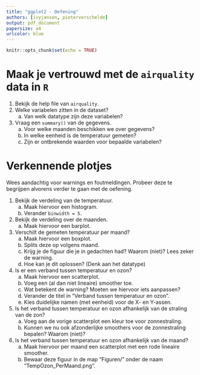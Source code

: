 ```yaml
---
title: "ggplot2 - Oefening"
authors: [ivyjansen, pieterverschelde]
output: pdf_document
papersize: a4
urlcolor: blue
---
```


```r
knitr::opts_chunk$set(echo = TRUE)
```



# Maak je vertrouwd met de `airquality` data in `R`

1. Bekijk de help file van `airquality`.
1. Welke variabelen zitten in de dataset?
    a. Van welk datatype zijn deze variabelen?
1. Vraag een `summary()` van de gegevens.
    a. Voor welke maanden beschikken we over gegevens?
    a. In welke eenheid is de temperatuur gemeten?
    a. Zijn er ontbrekende waarden voor bepaalde variabelen?



# Verkennende plotjes

Wees aandachtig voor warnings en foutmeldingen. Probeer deze te begrijpen alvorens verder te gaan met de oefening.

1. Bekijk de verdeling van de temperatuur.
    a. Maak hiervoor een histogram. 
    a. Verander `binwidth = 5`.
1. Bekijk de verdeling over de maanden.
    a. Maak hiervoor een barplot.
1. Verschilt de gemeten temperatuur per maand?
    a. Maak hiervoor een boxplot.
    a. Splits deze op volgens maand.
    a. Krijg je de figuur die je in gedachten had? Waarom (niet)? Lees zeker de warning. 
    a. Hoe kan je dit oplossen? (Denk aan het datatype)
1. Is er een verband tussen temperatuur en ozon? 
    a. Maak hiervoor een scatterplot.
    a. Voeg een (al dan niet lineaire) smoother toe.
    a. Wat betekent de warning? Moeten we hiervoor iets aanpassen?
    a. Verander de titel in "Verband tussen temperatuur en ozon".
    a. Kies duidelijke namen (met eenheid) voor de X- en Y-assen.
1. Is het verband tussen temperatuur en ozon afhankelijk van de straling van de zon?
    a. Voeg aan de vorige scatterplot een kleur toe voor zonnestraling.
    a. Kunnen we nu ook afzonderlijke smoothers voor de zonnestraling bepalen? Waarom (niet)?
1. Is het verband tussen temperatuur en ozon afhankelijk van de maand?
    a. Maak hiervoor per maand een scatterplot met een rode lineaire smoother.
    a. Bewaar deze figuur in de map "Figuren/" onder de naam "TempOzon_PerMaand.png".

